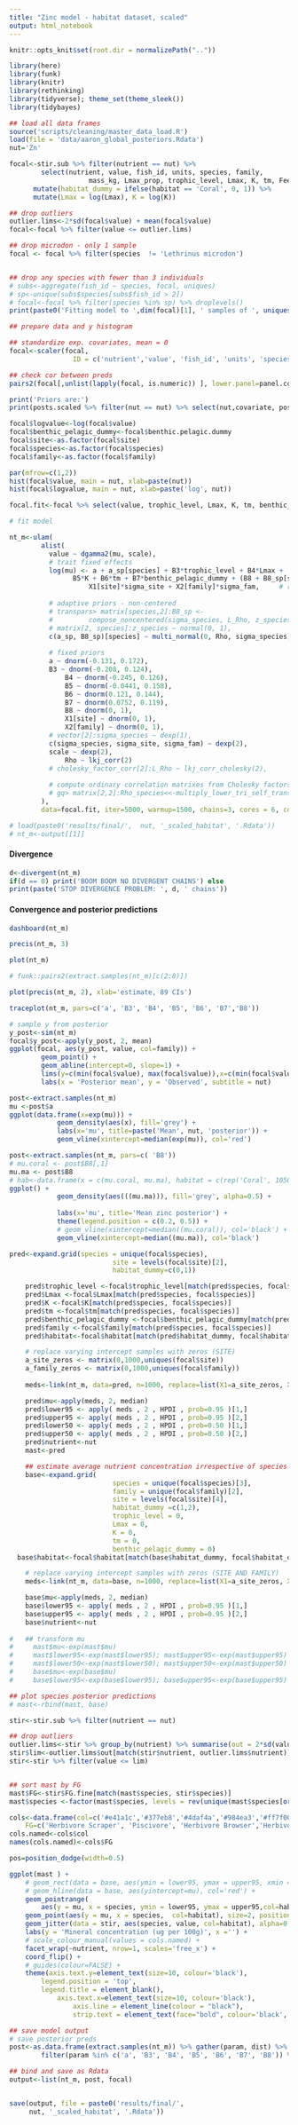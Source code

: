 ```yaml
---
title: "Zinc model - habitat dataset, scaled"
output: html_notebook
---
```


```r
knitr::opts_knit$set(root.dir = normalizePath(".."))
```

```r
library(here)
library(funk)
library(knitr)
library(rethinking)
library(tidyverse); theme_set(theme_sleek())
library(tidybayes)

## load all data frames
source('scripts/cleaning/master_data_load.R')
load(file = 'data/aaron_global_posteriors.Rdata')
nut='Zn'
```

```r

focal<-stir.sub %>% filter(nutrient == nut) %>%
		select(nutrient, value, fish_id, units, species, family, 
					mass_kg, Lmax_prop, trophic_level, Lmax, K, tm, Feeding_path, habitat, site) %>%
      mutate(habitat_dummy = ifelse(habitat == 'Coral', 0, 1)) %>%
      mutate(Lmax = log(Lmax), K = log(K))

## drop outliers
outlier.lims<-2*sd(focal$value) + mean(focal$value)
focal<-focal %>% filter(value <= outlier.lims)

## drop microdon - only 1 sample
focal <- focal %>% filter(species  != 'Lethrinus microdon')


## drop any species with fewer than 3 individuals
# subs<-aggregate(fish_id ~ species, focal, uniques)
# sp<-unique(subs$species[subs$fish_id > 2])
# focal<-focal %>% filter(species %in% sp) %>% droplevels()
print(paste0('Fitting model to ',dim(focal)[1], ' samples of ', uniques(focal$species), ' species'))
```

```r
## prepare data and y histogram

## standardize exp. covariates, mean = 0
focal<-scaler(focal, 
				ID = c('nutrient','value', 'fish_id', 'units', 'species', 'family','habitat', 'habitat_dummy', 'site'), cats=TRUE) 

## check cor between preds
pairs2(focal[,unlist(lapply(focal, is.numeric)) ], lower.panel=panel.cor, upper.panel=panel.smooth2)

print('Priors are:')
print(posts.scaled %>% filter(nut == nut) %>% select(nut,covariate, post, sd)) %>% mutate(post = round(post,3), sd = round(sd,3))

focal$logvalue<-log(focal$value)
focal$benthic_pelagic_dummy<-focal$benthic.pelagic.dummy
focal$site<-as.factor(focal$site)
focal$species<-as.factor(focal$species)
focal$family<-as.factor(focal$family)

par(mfrow=c(1,2))
hist(focal$value, main = nut, xlab=paste(nut))
hist(focal$logvalue, main = nut, xlab=paste('log', nut))

focal.fit<-focal %>% select(value, trophic_level, Lmax, K, tm, benthic_pelagic_dummy, habitat_dummy, species, family, site)
```

```r
# fit model

nt_m<-ulam(
        alist(
          value ~ dgamma2(mu, scale),
          # trait fixed effects
          log(mu) <- a + a_sp[species] + B3*trophic_level + B4*Lmax + 
                B5*K + B6*tm + B7*benthic_pelagic_dummy + (B8 + B8_sp[species])*habitat_dummy + # fixed
          			X1[site]*sigma_site + X2[family]*sigma_fam, 	# random site & family effect
          
          # adaptive priors - non-centered
          # transpars> matrix[species,2]:B8_sp <-
          #         compose_noncentered(sigma_species, L_Rho, z_species),
          # matrix[2, species]:z_species ~ normal(0, 1),
          c(a_sp, B8_sp)[species] ~ multi_normal(0, Rho, sigma_species),
          
          # fixed priors
          a ~ dnorm(-0.131, 0.172),
          B3 ~ dnorm(-0.208, 0.124),
    		  B4 ~ dnorm(-0.245, 0.126),
    		  B5 ~ dnorm(-0.0441, 0.158),
    		  B6 ~ dnorm(0.121, 0.144),
    		  B7 ~ dnorm(0.0752, 0.119),
    		  B8 ~ dnorm(0, 1),
    		  X1[site] ~ dnorm(0, 1),
    		  X2[family] ~ dnorm(0, 1),
          # vector[2]:sigma_species ~ dexp(1),
          c(sigma_species, sigma_site, sigma_fam) ~ dexp(2),
          scale ~ dexp(2),
    		  Rho ~ lkj_corr(2)
          # cholesky_factor_corr[2]:L_Rho ~ lkj_corr_cholesky(2),
          
          # compute ordinary correlation matrixes from Cholesky factors
          # gq> matrix[2,2]:Rho_species<<-multiply_lower_tri_self_transpose(L_Rho)
        ),
        data=focal.fit, iter=5000, warmup=1500, chains=3, cores = 6, control=list(adapt_delta=0.99), message=FALSE)

# load(paste0('results/final/',	 nut, '_scaled_habitat', '.Rdata'))
# nt_m<-output[[1]]
```
#### Divergence

```r
d<-divergent(nt_m)
if(d == 0) print('BOOM BOOM NO DIVERGENT CHAINS') else
print(paste('STOP DIVERGENCE PROBLEM: ', d, ' chains'))
```



#### Convergence and posterior predictions 


```r
dashboard(nt_m)
```


```r
precis(nt_m, 3)
```

```r
plot(nt_m)
```

```r
# funk::pairs2(extract.samples(nt_m)[c(2:8)])
```

```r
plot(precis(nt_m, 2), xlab='estimate, 89 CIs')
```
```r
traceplot(nt_m, pars=c('a', 'B3', 'B4', 'B5', 'B6', 'B7','B8'))
```

```r
# sample y from posterior
y_post<-sim(nt_m)
focal$y_post<-apply(y_post, 2, mean)
ggplot(focal, aes(y_post, value, col=family)) + 
        geom_point() + 
        geom_abline(intercept=0, slope=1) +
        lims(y=c(min(focal$value), max(focal$value)),x=c(min(focal$value), max(focal$value))) +
        labs(x = 'Posterior mean', y = 'Observed', subtitle = nut)
```

```r
post<-extract.samples(nt_m)
mu <-post$a
ggplot(data.frame(x=exp(mu))) + 
            geom_density(aes(x), fill='grey') + 
            labs(x='mu', title=paste('Mean', nut, 'posterior')) +       
            geom_vline(xintercept=median(exp(mu)), col='red')

```
```r
post<-extract.samples(nt_m, pars=c( 'B8'))
# mu.coral <- post$B8[,1]
mu.ma <- post$B8
# hab<-data.frame(x = c(mu.coral, mu.ma), habitat = c(rep('Coral', 10500), rep('Macroalgae', 10500)))
ggplot() + 
            geom_density(aes(((mu.ma))), fill='grey', alpha=0.5) + 
          
            labs(x='mu', title='Mean zinc posterior') +       
            theme(legend.position = c(0.2, 0.5)) +
            # geom_vline(xintercept=median((mu.coral)), col='black') +
            geom_vline(xintercept=median((mu.ma)), col='black')

```

```r
pred<-expand.grid(species = unique(focal$species),
						  site = levels(focal$site)[2],
						  habitat_dummy=c(0,1))

	pred$trophic_level <-focal$trophic_level[match(pred$species, focal$species)]
	pred$Lmax <-focal$Lmax[match(pred$species, focal$species)]
	pred$K <-focal$K[match(pred$species, focal$species)]
	pred$tm <-focal$tm[match(pred$species, focal$species)]
	pred$benthic_pelagic_dummy <-focal$benthic_pelagic_dummy[match(pred$species,focal$species)]
	pred$family <-focal$family[match(pred$species, focal$species)]
	pred$habitat<-focal$habitat[match(pred$habitat_dummy, focal$habitat_dummy)]

	# replace varying intercept samples with zeros (SITE)
	a_site_zeros <- matrix(0,1000,uniques(focal$site))
	a_family_zeros <- matrix(0,1000,uniques(focal$family))
	
	meds<-link(nt_m, data=pred, n=1000, replace=list(X1=a_site_zeros, X2 = a_family_zeros))

	pred$mu<-apply(meds, 2, median)
	pred$lower95 <- apply( meds , 2 , HPDI , prob=0.95 )[1,]
	pred$upper95 <- apply( meds , 2 , HPDI , prob=0.95 )[2,]
	pred$lower50 <- apply( meds , 2 , HPDI , prob=0.50 )[1,]
	pred$upper50 <- apply( meds , 2 , HPDI , prob=0.50 )[2,]
	pred$nutrient<-nut
	mast<-pred

	## estimate average nutrient concentration irrespective of species
	base<-expand.grid(
						  species = unique(focal$species)[3],
						  family = unique(focal$family)[2],
						  site = levels(focal$site)[4], 
						  habitat_dummy =c(1,2),
						  trophic_level = 0, 
						  Lmax = 0, 
						  K = 0, 
						  tm = 0, 
						  benthic_pelagic_dummy = 0)
  base$habitat<-focal$habitat[match(base$habitat_dummy, focal$habitat_dummy)]

	# replace varying intercept samples with zeros (SITE AND FAMILY)
 	meds<-link(nt_m, data=base, n=1000, replace=list(X1=a_site_zeros, X2 = a_family_zeros))

	base$mu<-apply(meds, 2, median)
	base$lower95 <- apply( meds , 2 , HPDI , prob=0.95 )[1,]
	base$upper95 <- apply( meds , 2 , HPDI , prob=0.95 )[2,]
	base$nutrient<-nut
	
# 	## transform mu
#     mast$mu<-exp(mast$mu)
#     mast$lower95<-exp(mast$lower95); mast$upper95<-exp(mast$upper95)
#     mast$lower50<-exp(mast$lower50); mast$upper50<-exp(mast$upper50)
#     base$mu<-exp(base$mu)
#     base$lower95<-exp(base$lower95); base$upper95<-exp(base$upper95)

```

```r
## plot species posterior predictions
# mast<-rbind(mast, base)

stir<-stir.sub %>% filter(nutrient == nut)

## drop outliers
outlier.lims<-stir %>% group_by(nutrient) %>% summarise(out = 2*sd(value) + mean(value))
stir$lim<-outlier.lims$out[match(stir$nutrient, outlier.lims$nutrient)]
stir<-stir %>% filter(value <= lim)


## sort mast by FG
mast$FG<-stir$FG.fine[match(mast$species, stir$species)]
mast$species <-factor(mast$species, levels = rev(unique(mast$species[order(mast$FG)])))

cols<-data.frame(col=c('#e41a1c','#377eb8','#4daf4a','#984ea3','#ff7f00','#a65628'),
    FG=c('Herbivore Scraper', 'Piscivore', 'Herbivore Browser','Herbivore Grazer', 'Invertivore & Piscivore', 'Invertivore'))
cols.named<-cols$col
names(cols.named)<-cols$FG

pos=position_dodge(width=0.5)

ggplot(mast ) + 
	# geom_rect(data = base, aes(ymin = lower95, ymax = upper95, xmin = -Inf, xmax=Inf), fill='grey', alpha=0.2) +
	# geom_hline(data = base, aes(yintercept=mu), col='red') +
	geom_pointrange(
		aes(y = mu, x = species, ymin = lower95, ymax = upper95,col=habitat), position=pos) +
	geom_point(aes(y = mu, x = species,  col=habitat), size=2, position=pos) +
	geom_jitter(data = stir, aes(species, value, col=habitat), alpha=0.25, width=0.15, size=0.75) +
	labs(y = 'Mineral concentration (ug per 100g)', x ='') +
	# scale_colour_manual(values = cols.named) +
	facet_wrap(~nutrient, nrow=1, scales='free_x') + 
	coord_flip() + 
	# guides(colour=FALSE) + 
	theme(axis.text.y=element_text(size=10, colour='black'),
		legend.position = 'top',
		legend.title = element_blank(),
			axis.text.x=element_text(size=10, colour='black'),
				axis.line = element_line(colour = "black"), 
				strip.text = element_text(face="bold", colour='black', size=10))

```

```r
## save model output
# save posterior preds
post<-as.data.frame(extract.samples(nt_m)) %>% gather(param, dist) %>% 
		filter(param %in% c('a', 'B3', 'B4', 'B5', 'B6', 'B7', 'B8')) %>% mutate(nutrient = nut)

## bind and save as Rdata	
output<-list(nt_m, post, focal)


save(output, file = paste0('results/final/',
	 nut, '_scaled_habitat', '.Rdata'))
```

